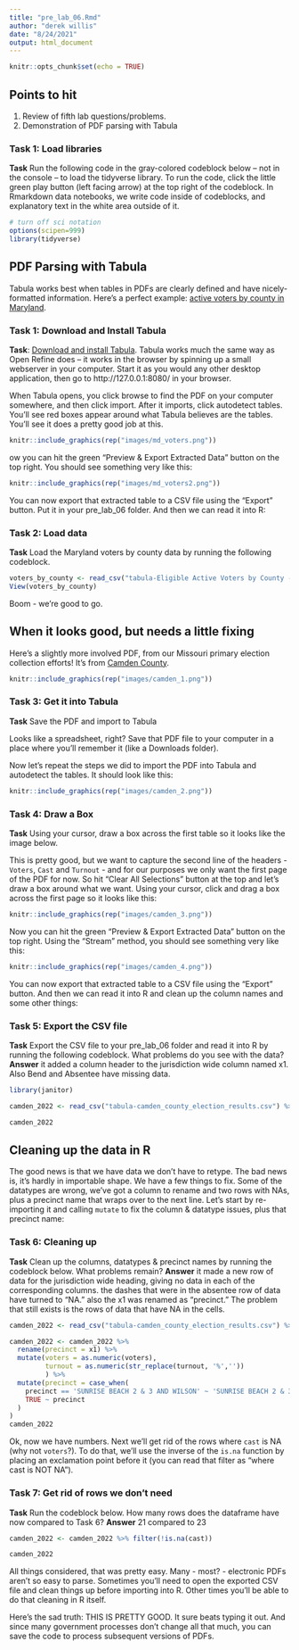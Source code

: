 ```yaml
---
title: "pre_lab_06.Rmd"
author: "derek willis"
date: "8/24/2021"
output: html_document
---
```


```r
knitr::opts_chunk$set(echo = TRUE)
```

## Points to hit
1. Review of fifth lab questions/problems.
2. Demonstration of PDF parsing with Tabula

### Task 1: Load libraries
**Task** Run the following code in the gray-colored codeblock below -- not in the console -- to load the tidyverse library. To run the code, click the little green play button (left facing arrow) at the top right of the codeblock. In Rmarkdown data notebooks, we write code inside of codeblocks, and explanatory text in the white area outside of it.

```r
# turn off sci notation
options(scipen=999)
library(tidyverse)
```

## PDF Parsing with Tabula

Tabula works best when tables in PDFs are clearly defined and have nicely-formatted information. Here's a perfect example: [active voters by county in Maryland](https://www.elections.maryland.gov/press_room/2022_stats/Eligible%20Active%20Voters%20by%20County%20-%20GP22.pdf).

### Task 1: Download and Install Tabula

**Task**: [Download and install Tabula](https://tabula.technology/). Tabula works much the same way as Open Refine does -- it works in the browser by spinning up a small webserver in your computer. Start it as you would any other desktop application, then go to http://127.0.0.1:8080/ in your browser.

When Tabula opens, you click browse to find the PDF on your computer somewhere, and then click import. After it imports, click autodetect tables. You'll see red boxes appear around what Tabula believes are the tables. You'll see it does a pretty good job at this.

```r
knitr::include_graphics(rep("images/md_voters.png"))
```

ow you can hit the green "Preview & Export Extracted Data" button on the top right. You should see something very like this:

```r
knitr::include_graphics(rep("images/md_voters2.png"))
```

You can now export that extracted table to a CSV file using the "Export" button. Put it in your pre_lab_06 folder. And then we can read it into R:

### Task 2: Load data
**Task** Load the Maryland voters by county data by running the following codeblock.

```r
voters_by_county <- read_csv("tabula-Eligible Active Voters by County - GP22.csv")
View(voters_by_county)
```

Boom - we're good to go.

## When it looks good, but needs a little fixing

Here's a slightly more involved PDF, from our Missouri primary election collection efforts! It's from [Camden County](https://drive.google.com/file/d/1PcsvFpkulCZUM6bnEM74cttf3W0WWC0U/view?usp=sharing).

```r
knitr::include_graphics(rep("images/camden_1.png"))
```

### Task 3: Get it into Tabula
**Task** Save the PDF and import to Tabula

Looks like a spreadsheet, right? Save that PDF file to your computer in a place where you'll remember it (like a Downloads folder).

Now let's repeat the steps we did to import the PDF into Tabula and autodetect the tables. It should look like this:

```r
knitr::include_graphics(rep("images/camden_2.png"))
```

### Task 4: Draw a Box
**Task** Using your cursor, draw a box across the first table so it looks like the image below.

This is pretty good, but we want to capture the second line of the headers - `Voters`, `Cast` and `Turnout` - and for our purposes we only want the first page of the PDF for now. So hit "Clear All Selections" button at the top and let's draw a box around what we want. Using your cursor, click and drag a box across the first page so it looks like this:

```r
knitr::include_graphics(rep("images/camden_3.png"))
```

Now you can hit the green "Preview & Export Extracted Data" button on the top right. Using the "Stream" method, you should see something very like this:

```r
knitr::include_graphics(rep("images/camden_4.png"))
```

You can now export that extracted table to a CSV file using the "Export" button. And then we can read it into R and clean up the column names and some other things:

### Task 5: Export the CSV file 
**Task** Export the CSV file to your pre_lab_06 folder and read it into R by running the following codeblock. What problems do you see with the data?
**Answer** it added a column header to the jurisdiction wide column named x1. Also Bend and Absentee have missing data.

```r
library(janitor)
```


```r
camden_2022 <- read_csv("tabula-camden_county_election_results.csv") %>% clean_names()

camden_2022
```

## Cleaning up the data in R

The good news is that we have data we don't have to retype. The bad news is, it's hardly in importable shape. We have a few things to fix. Some of the datatypes are wrong, we've got a column to rename and two rows with NAs, plus a precinct name that wraps over to the next line. Let's start by re-importing it and calling `mutate` to fix the column & datatype issues, plus that precinct name:

### Task 6: Cleaning up
**Task** Clean up the columns, datatypes & precinct names by running the codeblock below. What problems remain?
**Answer** it made a new row of data for the jurisdiction wide heading, giving no data in each of the corresponding columns. the dashes that were in the absentee row of data have turned to "NA." also the x1 was renamed as "precinct." The problem that still exists is the rows of data that have NA in the cells.


```r
camden_2022 <- read_csv("tabula-camden_county_election_results.csv") %>% clean_names()

camden_2022 <- camden_2022 %>%
  rename(precinct = x1) %>%
  mutate(voters = as.numeric(voters),
         turnout = as.numeric(str_replace(turnout, '%',''))
         ) %>%
  mutate(precinct = case_when(
    precinct == 'SUNRISE BEACH 2 & 3 AND WILSON' ~ 'SUNRISE BEACH 2 & 3 AND WILSON BEND',
    TRUE ~ precinct
  )
)
camden_2022
```

Ok, now we have numbers. Next we'll get rid of the rows where `cast` is NA (why not `voters`?). To do that, we'll use the inverse of the `is.na` function by placing an exclamation point before it (you can read that filter as "where cast is NOT NA").

### Task 7: Get rid of rows we don't need
**Task** Run the codeblock below. How many rows does the dataframe have now compared to Task 6?
**Answer** 21 compared to 23

```r
camden_2022 <- camden_2022 %>% filter(!is.na(cast))

camden_2022
```
All things considered, that was pretty easy. Many - most? - electronic PDFs aren't so easy to parse. Sometimes you'll need to open the exported CSV file and clean things up before importing into R. Other times you'll be able to do that cleaning in R itself.

Here's the sad truth: THIS IS PRETTY GOOD. It sure beats typing it out. And since many government processes don't change all that much, you can save the code to process subsequent versions of PDFs.
